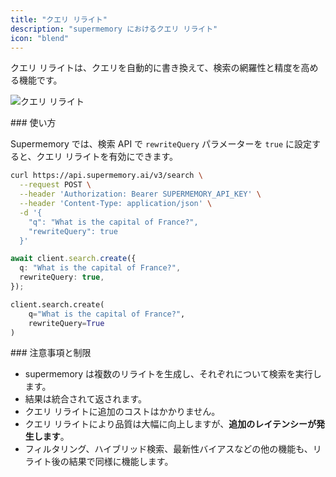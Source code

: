 ```yaml
---
title: "クエリ リライト"
description: "supermemory におけるクエリ リライト"
icon: "blend"
---
```


クエリ リライトは、クエリを自動的に書き換えて、検索の網羅性と精度を高める機能です。

![クエリ リライト](/images/query-rewriting.png)

<div id="usage">
  ### 使い方
</div>

Supermemory では、検索 API で `rewriteQuery` パラメーターを `true` に設定すると、クエリ リライトを有効にできます。

<CodeGroup>

```bash cURL
curl https://api.supermemory.ai/v3/search \
  --request POST \
  --header 'Authorization: Bearer SUPERMEMORY_API_KEY' \
  --header 'Content-Type: application/json' \
  -d '{
    "q": "What is the capital of France?",
    "rewriteQuery": true
  }'
```

```typescript
await client.search.create({
  q: "What is the capital of France?",
  rewriteQuery: true,
});
```

```python
client.search.create(
    q="What is the capital of France?",
    rewriteQuery=True
)
```

</CodeGroup>

<div id="notes-and-limitations">
  ### 注意事項と制限
</div>

- supermemory は複数のリライトを生成し、それぞれについて検索を実行します。
- 結果は統合されて返されます。
- クエリ リライトに追加のコストはかかりません。
- クエリ リライトにより品質は大幅に向上しますが、**追加のレイテンシーが発生します**。
- フィルタリング、ハイブリッド検索、最新性バイアスなどの他の機能も、リライト後の結果で同様に機能します。